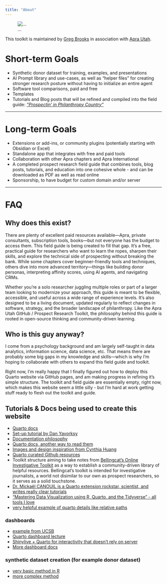 ```yaml
---
title: "About"
---
```

::: {.column-margin}
![...](https://i.postimg.cc/rwp86Hry/25th-anniversary-logo.jpg)
:::

This toolkit is maintained by [Greg Brooks](https://github.com/analyst-greg/){.external} in association with [Apra Utah](https://aprautah.wildapricot.org/){.external}.

# Short-term Goals
- Synthetic donor dataset for training, examples, and presentations
- AI Prompt library and use-cases, as well as "helper files" for creating stronger research posture without having to initialize an entire agent
- Software tool comparisons, paid and free
- Templates
- Tutorials and Blog posts that will be refined and compiled into the field guide: [*"Prospectin' in Philanthropy Country"*](toolkit_blog/technical_field_guide/index.qmd)

***
# Long-term Goals
- Extensions or add-ins, or community plugins (potentially starting with Obsidian or Excel)
- Standalone app that integrates with free and paid tools
- Collaboration with other Apra chapters and Apra International
- A completed prospect research field guide that combines tools, blog posts, tutorials, and education into one cohesive whole - and can be downloaded as PDF as well as read online
- Sponsorship, to have budget for custom domain and/or server

***
# FAQ

## Why does this exist?

There are plenty of excellent paid resources available—Apra, private consultants, subscription tools, books—but not everyone has the budget to access them. This field guide is being created to fill that gap. It’s a free, practical guide for researchers who want to learn the ropes, sharpen their skills, and explore the technical side of prospecting without breaking the bank.
While some chapters cover beginner-friendly tools and techniques, others dive into more advanced territory—things like building donor personas, interpreting affinity scores, using AI agents, and navigating CRMs. 

Whether you're a solo researcher juggling multiple roles or part of a larger team looking to modernize your approach, this guide is meant to be flexible, accessible, and useful across a wide range of experience levels. It’s also designed to be a living document, updated regularly to reflect changes in software, strategy, and the broader landscape of philanthropy. Like the Apra Utah GitHub / Prospect Research Toolkit, the philosophy behind this guide is rooted in open-source thinking and community-driven learning.

## Who is this guy anyway?

I come from a psychology background and am largely self-taught in data analytics, information science, data science, etc. That means there are probably some big gaps in my knowledge and skills—which is why I'm hoping to collaborate with others to expand this field guide and toolkit. 

Right now, I'm really happy that I finally figured out how to deploy this Quarto website via GitHub pages, and am making progress in refining it's simple structure. The toolkit and field guide are essentially empty, right now, which makes this website seem a little silly - but I'm hard at work getting stuff ready to flesh out the toolkit and guide.

## Tutorials & Docs being used to create this website
- [Quarto docs](https://quarto.org/docs/websites){.external}
- [Set-up tutorial by Dan Yavorksy](https://www.danyavorsky.com/posts/020-quarto-websites/){.external}
- [Documentation philosophy](https://diataxis.fr/){.external}
- [Quarto docs, another way to read them](https://deepwiki.com/quarto-dev/quarto-web/4.1-website-navigation){.external}
- [Images and design inspiration from Cynthia Huang](https://www.cynthiahqy.com/blog.html){.external}
- [Quarto curated Github resources](https://github.com/mcanouil/awesome-quarto){.external}
- Toolkit structure aiming to take notes from [Bellingcat's Online Investigative Toolkit](https://bellingcat.gitbook.io/toolkit){.external} as a way to establish a community-driven library of helpful resources. Bellingcat's toolkit is intended for investigative journalists, a world not disimilar to our own as prospect researchers, so it serves as a solid touchstone. 
- [Dr. Mickaël CANOUIL is a Quarto extension rockstar, scientist, and writes really clear tutorials](https://mickael.canouil.fr/posts/2025-05-19-quarto-codespaces/)
- ["Mastering Data Visualization using R, Quarto, and the Tidyverse" - all tools I love](https://data-vis-using-r.info/03_intro_to_quarto/intro_to_quarto.html)
- [very helpful example of quarto details like relative paths](https://quarto.neocities.org/docs/relative_paths)

### dashboards
- [example from UCSB](https://learning.nceas.ucsb.edu/2024-03-ucsb-faculty/session_10.html)
- [Quarto dashboard lecture](https://vizdata.org/slides/20/20-quarto-dashboards.html#/qmd-dashboard)
- [Shinylive + Quarto for interactivity that doesn't rely on server](https://quarto.thecoatlessprofessor.com/r-shinylive-demo/)
- [More dashboard docs](https://quarto.org/docs/dashboards/data-display.html)

### synthetic dataset creation (for example donor dataset)
- [very basic method in R](https://www.geeksforgeeks.org/r-language/how-to-create-a-custom-synthetic-dataset-in-r/)
- [more complex method](https://andreashandel.github.io/MADAcourse/content/module-synthetic-data/synthetic-data-new-r/synthetic-data-new-r.html)
